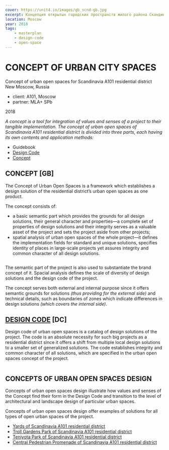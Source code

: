 ```yaml
---
cover: https://unit4.io/images/gb_scnd-gb.jpg
excerpt: Концепция открытых городских пространств жилого района Скандинавия А101
location: Moscow
year: 2018
tags:
    - masterplan
    - design-code
    - open-space
---
```


# CONCEPT OF URBAN CITY SPACES

Concept of urban open spaces for Scandinavia А101 residential district <br/>
New Moscow, Russia

- client: А101, Moscow
- partner: MLA+ SPb

2018

_A concept is a tool for integration of values and senses of a project to their tangible implementation. The concept of urban open spaces of Scandinavia A101 residential district is divided into three parts, each having its own contents and application methods:_
- Guidebook
- [Design Code](/scnd-dc)
- [Concept](/scnd-d)

## CONCEPT [GB]

The Concept of Urban Open Spaces is a framework which establishes a design solution of the residential district’s urban open spaces as one product.

The concept consists of:
- a basic semantic part which provides the grounds for all design solutions, their general character and properties—a complete set of properties of design solutions and their integrity serves as a valuable asset of the project and sets the project aside from other projects;
- spatial analysis of urban open spaces of the whole project—it defines the implementation fields for standard and unique solutions, specifies identity of places in large-scale projects yet assures integrity and common character of all design solutions.

<Image src="/images/gb_scnd-01.jpg" width={2000} height={1345} alt="" />

The semantic part of the project is also used to substantiate the brand concept of it. Spacial analysis defines the scale of diversity of design solutions and the design code of the project.

The concept serves both external and internal purpose since it offers semantic grounds for solutions _(thus providing for the external side)_ and technical details, such as boundaries of zones which indicate differences in design solutions _(which covers the internal side)_.


## [DESIGN CODE](/scnd-dc) [DC]

Design code of urban open spaces is a catalog of design solutions of the project. The code is an absolute necessity for such big projects as a residential district since it offers a shift from multiple local design solutions to a smaller set of generalized solutions. The code establishes integrity and common character of all solutions, which are specified in the urban open spaces concept of the project.

<Image src="/images/dc_scnd-02.jpg" width={1835} height={1222} alt="" />

## CONCEPTS OF URBAN OPEN SPACES DESIGN

Concepts of urban open spaces design illustrate how values and senses of the Concept find their form in the Design Code and transition to the level of architectural and landscape design of particular urban spaces.

Concepts of urban open spaces design offer examples of solutions for all types of open urban spaces of the project.

- [Yards of Scandinavia А101 residential district](/scnd-d)
- [Troll Gardens Park of Scandinavia А101 residential district](/trollgardens)
- [Teniyota Park of Scandinavia А101 residential district](/scnd-park)
- [Central Pedestrian Promenade of Scandinavia А101 residential district](/scnd-boulevard)

<Image src="/images/gb_scnd-05.jpg" width={1992} height={1366} alt="" />

